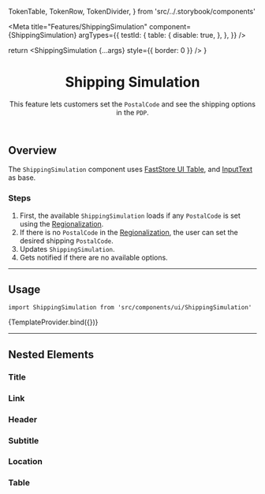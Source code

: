   TokenTable,
  TokenRow,
  TokenDivider,
} from 'src/../.storybook/components'

<Meta
  title="Features/ShippingSimulation"
  component={ShippingSimulation}
  argTypes={{
    testId: {
      table: {
        disable: true,
      },
    },
  }}
/>

  return <ShippingSimulation {...args} style={{ border: 0 }} />
}

<header>

# Shipping Simulation

This feature lets customers set the `PostalCode` and see the shipping options in the `PDP`.

</header>

## Overview

The `ShippingSimulation` component uses [FastStore UI Table](https://www.faststore.dev/reference/ui/molecules/Table), and [InputText](/docs/atoms-inputtext-⚠%EF%B8%8F--default) as base.

### Steps

1. First, the available `ShippingSimulation` loads if any `PostalCode` is set using the [Regionalization](/docs/features-regionalization-overview--default-button).
2. If there is no `PostalCode` in the [Regionalization](/docs/features-regionalization-overview--default-button), the user can set the desired shipping `PostalCode`.
3. Updates `ShippingSimulation`.
4. Gets notified if there are no available options.

---

## Usage

`import ShippingSimulation from 'src/components/ui/ShippingSimulation'`

<Canvas>
  <Story name="default">{TemplateProvider.bind({})}</Story>
</Canvas>

<TokenTable>
  <TokenRow
    token="--fs-shipping-simulation-text-size"
    value="var(--fs-text-size-legend)"
  />
</TokenTable>

---

## Nested Elements

### Title

<TokenTable>
  <TokenRow
    token="--fs-shipping-simulation-title-padding-bottom"
    value="var(--fs-spacing-2)"
  />
</TokenTable>

### Link

<TokenTable>
  <TokenRow
    token="--fs-shipping-simulation-link-padding-top"
    value="var(--fs-spacing-1)"
  />
</TokenTable>

### Header

<TokenTable>
  <TokenRow
    token="--fs-shipping-simulation-header-padding-top"
    value="var(--fs-spacing-3)"
  />
</TokenTable>

### Subtitle

<TokenTable>
  <TokenRow
    token="--fs-shipping-simulation-subtitle-size"
    value="var(--fs-text-size-2)"
  />
  <TokenRow
    token="--fs-shipping-simulation-subtitle-weight"
    value="var(--fs-text-weight-bold)"
  />
  <TokenRow token="--fs-shipping-simulation-subtitle-line-height" value="1.5" />
</TokenTable>

### Location

<TokenTable>
  <TokenRow
    token="--fs-shipping-simulation-location-padding-bottom"
    value="var(--fs-spacing-2)"
  />
</TokenTable>

### Table

<TokenTable>
  <TokenRow
    token="--fs-shipping-simulation-table-row-bkg-color"
    value="var(--fs-color-main-0)"
    isColor
  />
  <TokenRow
    token="--fs-shipping-simulation-table-row-even-bkg-color"
    value="transparent"
  />
  <TokenDivider />
  <TokenRow
    token="--fs-shipping-simulation-table-cell-padding"
    value="var(--fs-spacing-2)"
  />
  <TokenRow
    token="--fs-shipping-simulation-table-cell-text-size"
    value="var(--fs-text-size-2)"
  />
  <TokenRow
    token="--fs-shipping-simulation-table-cell-border-radius"
    value=".25rem"
  />
</TokenTable>
